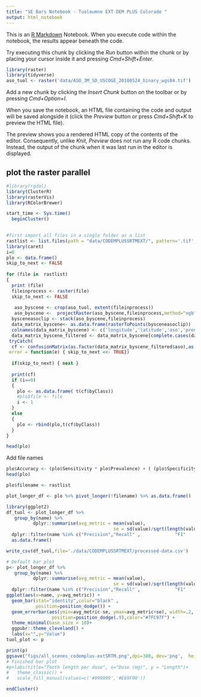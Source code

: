 ```yaml
---
title: "SE Bars Notebook - Tuoloumne EXT DEM PLUS Colorado "
output: html_notebook
---
```


This is an [R Markdown](http://rmarkdown.rstudio.com) Notebook. When you execute code within the notebook, the results appear beneath the code. 

Try executing this chunk by clicking the *Run* button within the chunk or by placing your cursor inside it and pressing *Cmd+Shift+Enter*. 


```r
library(raster)
library(tidyverse)
aso_tuol <- raster('data/ASO_3M_SD_USCOGE_20180524_binary_wgs84.tif')


```

Add a new chunk by clicking the *Insert Chunk* button on the toolbar or by pressing *Cmd+Option+I*.

When you save the notebook, an HTML file containing the code and output will be saved alongside it (click the *Preview* button or press *Cmd+Shift+K* to preview the HTML file). 

The preview shows you a rendered HTML copy of the contents of the editor. Consequently, unlike *Knit*, *Preview* does not run any R code chunks. Instead, the output of the chunk when it was last run in the editor is displayed.

## plot the raster parallel
```r
#library(rgdal)
library(ClusterR)
library(rasterVis)
library(RColorBrewer)

start_time <- Sys.time()
  beginCluster()
  
```

```r
#first import all files in a single folder as a list 
rastlist <- list.files(path = "data/CODEMPLUSSRTMEXT/", pattern='.tif', all.files=TRUE, full.names=TRUE)
library(caret)
i=0
plo <- data.frame()
skip_to_next <- FALSE
 
for (file in  rastlist)
{
  print (file)
  fileinprocess <- raster(file)
  skip_to_next <- FALSE
 
   aso_byscene <- crop(aso_tuol, extent(fileinprocess))
   aso_byscene <-  projectRaster(aso_byscene,fileinprocess,method="ngb")
  bysceneasoclip <- stack(aso_byscene,fileinprocess)
  data_matrix_byscene<- as.data.frame(rasterToPoints(bysceneasoclip))
  colnames(data_matrix_byscene) <- c('longitude','latitude','aso','pred')
  data_matrix_byscene_filtered <- data_matrix_byscene[complete.cases(data_matrix_byscene),]
 tryCatch(
  cf <- confusionMatrix(as.factor(data_matrix_byscene_filtered$aso),as.factor(data_matrix_byscene_filtered$pred),mode = 'prec_recall') ,
 error = function(e) { skip_to_next <<- TRUE})
  
  if(skip_to_next) { next }  
  
  print(cf)
  if (i==0)
  {
    plo <- as.data.frame( t(cf$byClass))
    #plo$file <- file
    i <- 1
  }
  else
  {
    plo <- rbind(plo,t(cf$byClass))
  }
}

head(plo)
```

Add file names

```r
plo$Accuracy <- (plo$Sensitivity * plo$Prevalence) + ( (plo$Specificity) * (1-plo$Prevalence))
head(plo)

plo$filename <- rastlist

plot_longer_df <- plo %>% pivot_longer(!filename) %>% as.data.frame()
```

```r
library(ggplot2)
df_tuol <- plot_longer_df %>% 
   group_by(name) %>%
          dplyr::summarise(avg_metric = mean(value),
                                        se = sd(value)/sqrt(length(value))) %>%
  dplyr::filter(name %in% c("Precision","Recall" ,             "F1"    ,  "Balanced Accuracy","Accuracy")) %>%
  as.data.frame()

write_csv(df_tuol,file='./data/CODEMPLUSSRTMEXT/processed-data.csv')

# Default bar plot
p<- plot_longer_df %>% 
   group_by(name) %>%
          dplyr::summarise(avg_metric = mean(value),
                                        se = sd(value)/sqrt(length(value))) %>%
  dplyr::filter(name %in% c("Precision","Recall" ,             "F1"    ,  "Balanced Accuracy","Accuracy")) %>%
ggplot(aes(x=name, y=avg_metric)) + 
  geom_bar(stat="identity",color="black" , 
           position=position_dodge()) +
  geom_errorbar(aes(ymin=avg_metric-se, ymax=avg_metric+se), width=.2,
                 position=position_dodge(.9),color="#7FC97F") +
  theme_minimal(base_size = 18)+
  ggpubr::theme_cleveland() +
  labs(x="",y="Value")
tuol_plot <- p

print(p)
ggsave("figs/all_scenes_codemplus-extSRTM.png",dpi=300, dev='png',  height=8, width=10,units="in")
# Finished bar plot
#p+labs(title="Tooth length per dose", x="Dose (mg)", y = "Length")+
#   theme_classic() +
#   scale_fill_manual(values=c('#999999','#E69F00'))

```

```r
endCluster()
```


<!--   Specific scene - 20180524_172637_0f2d -->

<!-- ```{r } -->
<!-- library(ggplot2) -->
<!-- # Default bar plot -->
<!-- p_specific<- plot_longer_df %>%  -->
<!--     dplyr::filter(str_detect(filename,"20180524_172637_0f2d")) %>% -->
<!--    group_by(name) %>% -->
<!--           dplyr::summarise(avg_metric = mean(value), -->
<!--                                         se = sd(value)/sqrt(length(value))) %>% -->
<!--   dplyr::filter(name %in% c("Precision","Recall" ,             "F1"    ,  "Balanced Accuracy")) %>% -->

<!-- ggplot(aes(x=name, y=avg_metric)) +  -->
<!--   geom_bar(stat="identity", color="black",  -->
<!--            position=position_dodge()) + -->
<!--   geom_errorbar(aes(ymin=avg_metric-se, ymax=avg_metric+se), width=.2, -->
<!--                  position=position_dodge(.9),color="#7FC97F") + -->
<!--   theme_minimal(base_size = 18)+ -->
<!--   ggpubr::theme_cleveland() + -->
<!--   labs(x="Metric",y="Value") -->
<!-- print(p_specific) -->
<!-- # Finished bar plot -->
<!-- #p+labs(title="Tooth length per dose", x="Dose (mg)", y = "Length")+ -->
<!-- #   theme_classic() + -->
<!-- #   scale_fill_manual(values=c('#999999','#E69F00')) -->
<!-- ggsave("figs/all_scenes_gunnison_specific.png",dpi=300, dev='png',  height=8, width=10,units="in") -->
<!-- ``` -->

<!-- plot the studied area -->

<!-- ```{r } -->
<!-- ostudyarea <- raster('data/DEMplusCOPredictions/20180524_172637_0f2d_3B_AnalyticMS_SR_clip_merged.tif') -->

<!--    aso_byscene_study <- crop(aso_colorado, extent(ostudyarea)) -->
<!--    aso_byscene_study <-  projectRaster(aso_byscene_study,ostudyarea,method="ngb") -->

<!--    plotgunnib2_ostudy <- gplot(ostudyarea) +  -->
<!--   geom_tile(aes(fill = as.character(value)) ) + -->
<!--    coord_sf(crs = 4326)+ -->
<!--   scale_fill_manual(values = cols.nb, -->
<!--                     breaks = 0:1, -->
<!--                     labels = c("No snow", "Snow"), -->
<!--                     name = "") + -->
<!-- theme(panel.background = element_rect(colour = "black", fill="white"),legend.position = "none", -->
<!--        axis.text.x = element_text(angle = 45, hjust = 1)) + -->
<!-- ggspatial::annotation_scale(location = "tr", width_hint = 0.2) + -->
<!--     ggspatial::annotation_north_arrow(location = "bl", which_north = "true",  -->
<!--        pad_y = unit(0.2, "mm"),style = ggspatial::north_arrow_fancy_orienteering) + -->
<!--   labs(x='',  y='')  -->


<!-- plotgunnib1_ostudy  <- gplot(aso_byscene_study) +  -->
<!--   geom_tile(aes(fill = as.character(value)) ) + -->
<!--    coord_sf(crs = 4326)+ -->
<!--   scale_fill_manual(values = cols.nb, -->
<!--                     breaks = 0:1, -->
<!--                     labels = c("No snow", "Snow"), -->
<!--                     name = "") + -->
<!--   #theme_bw()+ -->
<!-- theme(panel.background = element_rect(colour = "black", fill="white"),legend.position = "none", -->
<!--        axis.text.x = element_text(angle = 45, hjust = 1)) + -->
<!-- ggspatial::annotation_scale(location = "tr", width_hint = 0.2) + -->
<!--     ggspatial::annotation_north_arrow(location = "bl", which_north = "true",  -->
<!--        pad_y = unit(0.2, "mm"),style = ggspatial::north_arrow_fancy_orienteering) + -->
<!--   labs(x='',  y='')  -->

<!-- ``` -->

<!-- Canopy and not canopy plot -->
<!-- ```{r , echo=FALSE} -->

<!-- ostudyarea <- raster('data/DEMplusCOPredictions/20180524_172637_0f2d_3B_AnalyticMS_SR_clip_merged.tif') -->
<!-- chmco <- raster('data/Gunnison__chm_2point1by1point6.tif') -->

<!--    aso_byscene <- crop(aso_colorado, extent(ostudyarea)) -->
<!--    chm_bystudyarea <- crop(chmco, extent(ostudyarea)) -->

<!--    aso_byscene <-  projectRaster(aso_byscene,ostudyarea,method="ngb") -->

<!--     chm_byscene <-  projectRaster(chm_bystudyarea,ostudyarea,method="ngb") -->

<!--   bysceneasoclip_costudyarea <- stack(aso_byscene,ostudyarea,chm_byscene) -->
<!--   data_matrix_byscene_chm<- as.data.frame(rasterToPoints(bysceneasoclip_costudyarea)) -->
<!--   colnames(data_matrix_byscene_chm) <- c('longitude','latitude','aso','pred','canopyheight') -->
<!--   ddata_matrix_byscene_chm_filtered <- data_matrix_byscene_chm[complete.cases(data_matrix_byscene_chm),] -->
<!--   cf_chm <- confusionMatrix(as.factor(ddata_matrix_byscene_chm_filtered$aso),as.factor(ddata_matrix_byscene_chm_filtered$pred),mode = 'prec_recall') -->
<!--   cf_chm -->

<!--   ddata_matrix_byscene_chm_filtered_chm_area <- ddata_matrix_byscene_chm_filtered %>% filter(canopyheight > 1) %>% as.data.frame() -->
<!--     ddata_matrix_byscene_chm_filtered_nonchm_area <- ddata_matrix_byscene_chm_filtered %>% filter(canopyheight <= 1) %>% as.data.frame() -->

<!-- cm_scenecanopy <- confusionMatrix(as.factor(ddata_matrix_byscene_chm_filtered_chm_area$aso),as.factor(ddata_matrix_byscene_chm_filtered_chm_area$pred),mode = 'prec_recall') -->
<!-- cm_scenenocanopy <- confusionMatrix(as.factor(ddata_matrix_byscene_chm_filtered_nonchm_area$aso),as.factor(ddata_matrix_byscene_chm_filtered_nonchm_area$pred),mode = 'prec_recall') -->

<!-- ``` -->

<!-- ```{r , echo=FALSE} -->
<!-- plo_focussed_scene <- as.data.frame( t(cm_scenecanopy$byClass)) -->
<!-- plo_focussed_scene <- rbind(plo_focussed_scene,t(cm_scenenocanopy$byClass)) -->

<!-- plo_focussed_scene$type <- c('FA','OA') -->

<!-- plo_focussed_scene_df <- plo_focussed_scene %>% pivot_longer(!type) %>% as.data.frame() -->

<!-- plo_focussed_scene_df %>%  -->
<!--   mutate(value = round(value,2)) %>%  -->
<!--     dplyr::filter(name %in% c("Precision","Recall" ,             "F1"    ,  "Balanced Accuracy")) %>% -->
<!--   ggplot() + geom_bar(aes(name,value,fill = type), position = "dodge",stat="identity", width=.5) + -->
<!--    geom_text(aes(name,value,label=value, group=type), position=position_dodge(width=0.5), vjust=-0.3) + -->
<!--  labs(x="" , y="",subtitle="",fill="") + theme_minimal(base_size = 18)+ -->
<!--   ggpubr::theme_pubclean() -->
<!-- ggsave(filename = "figs/scenepreditCO_both_rev.png",dpi = 300,height=4,width=8,units="in") -->


<!-- ```   -->

<!-- Area of the study  (Original) -->
<!-- ```{r , echo=FALSE} -->
<!-- library(patchwork) -->
<!-- layout <- " -->
<!-- AB -->
<!-- " -->
<!--  plotgunnib1_ostudy + plotgunnib2_ostudy +  -->
<!--   plot_layout(design = layout) + -->
<!--   plot_annotation(tag_levels = 'A', title = '', -->
<!--   subtitle = '', -->
<!--   caption = 'Mapbox (C)') + -->
<!--   theme(axis.text.x = element_text(angle = 45, hjust = 1)) -->
<!-- ggsave("figs/co_aoi_original_ms.png",dpi=300, dev='png',  height=8, width=12,units="in") -->
<!-- ``` -->


